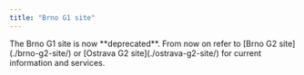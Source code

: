 ```yaml
---
title: "Brno G1 site"
---
```


<Callout type="warn">
  The Brno G1 site is now **deprecated**.
  From now on refer to [Brno G2 site](./brno-g2-site/) or [Ostrava G2 site](./ostrava-g2-site/)
  for current information and services.
</Callout>
